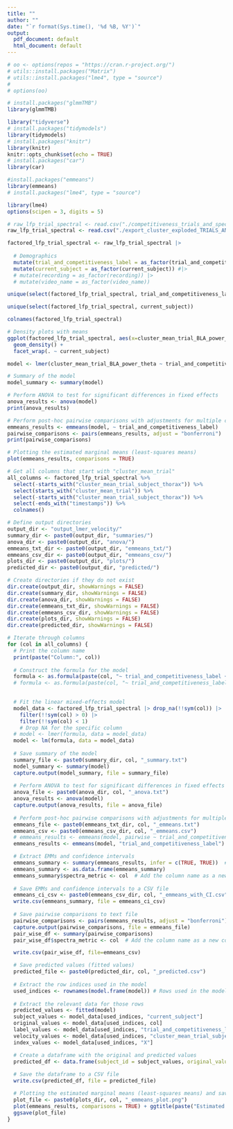 ```yaml
---
title: ""
author: ""
date: "`r format(Sys.time(), '%d %B, %Y')`"
output:
  pdf_document: default
  html_document: default
---
```


```r
# oo <- options(repos = "https://cran.r-project.org/")
# utils::install.packages("Matrix")
# utils::install.packages("lme4", type = "source")
# 
# options(oo)
```

```r
# install.packages("glmmTMB")
library(glmmTMB)
```

```r
library("tidyverse")
# install.packages("tidymodels")
library(tidymodels)
# install.packages("knitr")
library(knitr)
knitr::opts_chunk$set(echo = TRUE)
# install.packages("car")
library(car)

#install.packages("emmeans")
library(emmeans)
# install.packages("lme4", type = "source")

library(lme4)
options(scipen = 3, digits = 5) 
```

```r
# raw_lfp_trial_spectral <- read.csv("./competitiveness_trials_and_spectral_mean.csv")
raw_lfp_trial_spectral <- read.csv("./export_cluster_exploded_TRIALS_AND_SPECTRAL_DF.csv")

```

```r
factored_lfp_trial_spectral <- raw_lfp_trial_spectral |>
  
  # Demographics
  mutate(trial_and_competitiveness_label = as_factor(trial_and_competitiveness_label)) |>
  mutate(current_subject = as_factor(current_subject)) #|>
  # mutate(recording = as_factor(recording)) |>
  # mutate(video_name = as_factor(video_name))

```

```r

unique(select(factored_lfp_trial_spectral, trial_and_competitiveness_label))

unique(select(factored_lfp_trial_spectral, current_subject))

```
```r
colnames(factored_lfp_trial_spectral)
```

```r
# Density plots with means
ggplot(factored_lfp_trial_spectral, aes(x=cluster_mean_trial_BLA_power_theta, colour=trial_and_competitiveness_label)) +
  geom_density() + 
  facet_wrap(. ~ current_subject)
```

```r
model <- lmer(cluster_mean_trial_BLA_power_theta ~ trial_and_competitiveness_label + (1 | current_subject), data = factored_lfp_trial_spectral)

# Summary of the model
model_summary <- summary(model)

# Perform ANOVA to test for significant differences in fixed effects
anova_results <- anova(model)
print(anova_results)

# Perform post-hoc pairwise comparisons with adjustments for multiple comparisons
emmeans_results <- emmeans(model, ~ trial_and_competitiveness_label)
pairwise_comparisons <- pairs(emmeans_results, adjust = "bonferroni")
print(pairwise_comparisons)

# Plotting the estimated marginal means (least-squares means)
plot(emmeans_results, comparisons = TRUE)
```



```r
# Get all columns that start with "cluster_mean_trial"
all_columns <- factored_lfp_trial_spectral %>%
  select(-starts_with("cluster_mean_trial_subject_thorax")) %>%
  select(starts_with("cluster_mean_trial")) %>%
  select(-starts_with("cluster_mean_trial_subject_thorax")) %>%
  select(-ends_with("timestamps")) %>%
  colnames()
```



```r
# Define output directories
output_dir <- "output_lmer_velocity/"
summary_dir <- paste0(output_dir, "summaries/")
anova_dir <- paste0(output_dir, "anova/")
emmeans_txt_dir <- paste0(output_dir, "emmeans_txt/")
emmeans_csv_dir <- paste0(output_dir, "emmeans_csv/")
plots_dir <- paste0(output_dir, "plots/")
predicted_dir <- paste0(output_dir, "predicted/")

# Create directories if they do not exist
dir.create(output_dir, showWarnings = FALSE)
dir.create(summary_dir, showWarnings = FALSE)
dir.create(anova_dir, showWarnings = FALSE)
dir.create(emmeans_txt_dir, showWarnings = FALSE)
dir.create(emmeans_csv_dir, showWarnings = FALSE)
dir.create(plots_dir, showWarnings = FALSE)
dir.create(predicted_dir, showWarnings = FALSE)

# Iterate through columns
for (col in all_columns) {
  # Print the column name
  print(paste("Column:", col))
  
  # Construct the formula for the model
  formula <- as.formula(paste(col, "~ trial_and_competitiveness_label + cluster_mean_trial_subject_thorax_velocity"))
  # formula <- as.formula(paste(col, "~ trial_and_competitiveness_label + cluster_mean_trial_subject_thorax_velocity + (1 | current_subject)"))

  
  # Fit the linear mixed-effects model
  model_data <- factored_lfp_trial_spectral |> drop_na(!!sym(col)) |>
    filter(!!sym(col) > 0) |>
    filter(!!sym(col) < 1)
    # Drop NA for the specific column
  # model <- lmer(formula, data = model_data)
  model <- lm(formula, data = model_data)
  
  # Save summary of the model
  summary_file <- paste0(summary_dir, col, "_summary.txt")
  model_summary <- summary(model)
  capture.output(model_summary, file = summary_file)
  
  # Perform ANOVA to test for significant differences in fixed effects and save
  anova_file <- paste0(anova_dir, col, "_anova.txt")
  anova_results <- anova(model)
  capture.output(anova_results, file = anova_file)
  
  # Perform post-hoc pairwise comparisons with adjustments for multiple comparisons and save
  emmeans_file <- paste0(emmeans_txt_dir, col, "_emmeans.txt")
  emmeans_csv <- paste0(emmeans_csv_dir, col, "_emmeans.csv")
  # emmeans_results <- emmeans(model, pairwise ~ trial_and_competitiveness_label)
  emmeans_results <- emmeans(model, "trial_and_competitiveness_label")

  # Extract EMMs and confidence intervals
  emmeans_summary <- summary(emmeans_results, infer = c(TRUE, TRUE))  # infer = c(TRUE, TRUE) gives confidence intervals
  emmeans_summary <- as.data.frame(emmeans_summary)
  emmeans_summary$spectra_metric <- col  # Add the column name as a new column
  
  # Save EMMs and confidence intervals to a CSV file
  emmeans_ci_csv <- paste0(emmeans_csv_dir, col, "_emmeans_with_CI.csv")
  write.csv(emmeans_summary, file = emmeans_ci_csv)
  
  # Save pairwise comparisons to text file
  pairwise_comparisons <- pairs(emmeans_results, adjust = "bonferroni")
  capture.output(pairwise_comparisons, file = emmeans_file)
  pair_wise_df <- summary(pairwise_comparisons)
  pair_wise_df$spectra_metric <- col  # Add the column name as a new column

  write.csv(pair_wise_df, file=emmeans_csv)

  # Save predicted values (fitted values)
  predicted_file <- paste0(predicted_dir, col, "_predicted.csv")
  
  # Extract the row indices used in the model
  used_indices <- rownames(model.frame(model)) # Rows used in the model
  
  # Extract the relevant data for those rows
  predicted_values <- fitted(model)
  subject_values <- model_data[used_indices, "current_subject"]
  original_values <- model_data[used_indices, col]
  label_values <- model_data[used_indices, "trial_and_competitiveness_label"]
  velocity_values <- model_data[used_indices, "cluster_mean_trial_subject_thorax_velocity"]
  index_values <- model_data[used_indices, "X"]

  # Create a dataframe with the original and predicted values
  predicted_df <- data.frame(subject_id = subject_values, original_value = original_values, predicted_value = predicted_values, col_name = col, trial_and_competitiveness_label=label_values, cluster_mean_trial_subject_thorax_velocity=velocity_values, index_num=index_values)
  
  # Save the dataframe to a CSV file
  write.csv(predicted_df, file = predicted_file)

  # Plotting the estimated marginal means (least-squares means) and save
  plot_file <- paste0(plots_dir, col, "_emmeans_plot.png")
  plot(emmeans_results, comparisons = TRUE) + ggtitle(paste("Estimated Marginal Means for", col))
  ggsave(plot_file)
}
```




